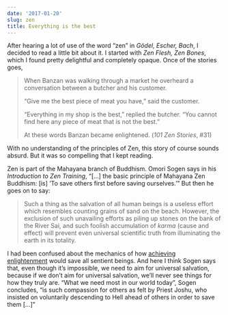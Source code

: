 ```yaml
---
date: '2017-01-20'
slug: zen
title: Everything is the best
---
```


After hearing a lot of use of the word "zen" in _Gödel, Escher, Bach_, I decided to read a little bit about it. I started with _Zen Flesh, Zen Bones_, which I found pretty delightful and completely opaque. Once of the stories goes,



<blockquote>When Banzan was walking through a market he overheard a conversation between a butcher and his customer.

"Give me the best piece of meat you have," said the customer.

"Everything in my shop is the best," replied the butcher. "You cannot find here any piece of meat that is not the best."

At these words Banzan became enlightened. (_101 Zen Stories_, #31)</blockquote>



With no understanding of the principles of Zen, this story of course sounds absurd. But it was so compelling that I kept reading.

Zen is part of the Mahayana branch of Buddhism. Omori Sogen says in his _Introduction to Zen Training_, "[...] the basic principle of Mahayana Zen Buddhism: [is] 'To save others first before saving ourselves.' " But then he goes on to say:



<blockquote>Such a thing as the salvation of all human beings is a useless effort which resembles counting grains of sand on the beach. However, the exclusion of such unavailing efforts as piling up stones on the bank of the River Sai, and such foolish accumulation of _karma_ (cause and effect) will prevent even universal scientific truth from illuminating the earth in its totality.</blockquote>



I had been confused about the mechanics of how [achieving enlightenment](https://en.wikipedia.org/wiki/Bodhisattva) would save all sentient beings. And here I think Sogen says that, even though it's impossible, we need to aim for universal salvation, because if we don't aim for universal salvation, we'll never see things for how they truly are. "What we need most in our world today", Sogen concludes, "is such compassion for others as felt by Priest Joshu, who insisted on voluntarily descending to Hell ahead of others in order to save them [...]"